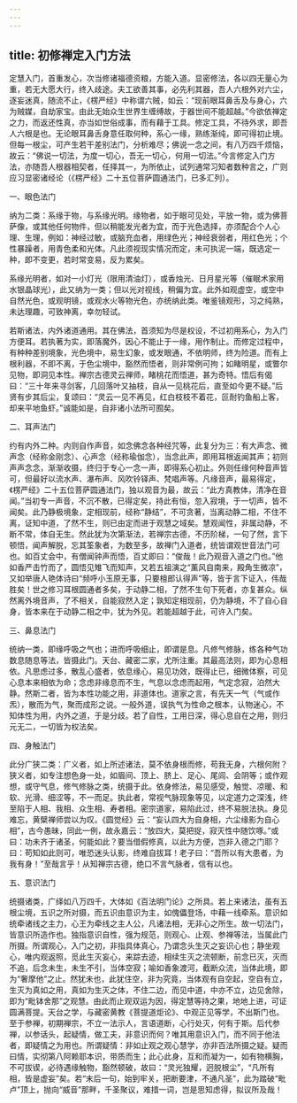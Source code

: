 ```yaml
---
---
---
```

title: 初修禅定入门方法
---




定慧入门，首重发心，次当修诸福德资粮，方能入道。显密修法，各以四无量心为重，若无大愿大行，终入歧途。夫工欲善其事，必先利其器，吾人六根外对六尘，逐妄迷真，随流不止，《楞严经》中称谓六贼，如云：“现前眼耳鼻舌及与身心，六为贼媒，自劫家宝。由此无始众生世界生缠缚故，于器世间不能超越。”今欲依禅定之力，而返还性真，亦当如世俗成事，而有藉于工具。修定工具，不待外求，即吾人六根是也。无论眼耳鼻舌身意任取何种，系心一缘，熟练渐纯，即可得初止境。但每一根尘，可产生若干差别法门，分析难尽；佛说一念之间，有八万四千烦恼，故云：“佛说一切法，为度一切心，吾无一切心，何用一切法。”今言修定入门方法，亦随吾人根器相契者，任择其一，为所依止，试列通常习知者数种言之，广则应习显密诸经论（《楞严经》二十五位菩萨圆通法门，已多汇列）。

一、眼色法门

纳为二类：系缘于物，与系缘光明。缘物者，如于眼可见处，平放一物，或为佛菩萨像，或其他任何物件，但以稍能发光者为宜，而于光色选择，亦须配合个人心理、生理，例如：神经过敏，或脑充血者，用绿色光；神经衰弱者，用红色光；个性暴躁者，用青色柔和光体。凡此须视现实情况而定，未可执泥一端，既选定一种，即不变更，若时常变易，反为累矣。

系缘光明者，如对一小灯光（限用清油灯），或香烛光、日月星光等（催眠术家用水银晶球光），此又纳为一类；但以光对视线，稍偏为宜。此外如观虚空，或空中自然光色，或观明镜，或观水火等物光色，亦统纳此类。唯鉴镜观形，习之纯熟，未达理趣，可致神离，幸勿轻试。

若斯诸法，内外诸道通用。其在佛法，首须知为尽是权设，不过初用系心，为入门方便耳。若执著为实，即落魔外，因心不能止于一缘，用作制止。而修定过程中，有种种差别境象，光色境中，易生幻象，或发眼通，不依明师，终为险道。而有上根利器，不即不离，于色尘境中，豁然而悟者，则非常例可拘；如睹明星，或瞥尔见物，即洞见本性。禅宗古德灵云禅师，睹桃花而悟道，甚为奇特。悟后有偈曰：“三十年来寻剑客，几回落叶又抽枝，自从一见桃花后，直至如今更不疑。”后贤有步其后尘，复颂曰：“灵云一见不再见，红白枝枝不着花，叵耐钓鱼船上客，却来平地鱼虾。”诚能如是，自非诸小法所可囿矣。

二、耳声法门

约有内外二种。内则自作声音，如念佛念各种经咒等，此复分为三：有大声念、微声念（经称金刚念）、心声念（经称瑜伽念），当念此声，即用耳根返闻其声；初则声声念念，渐渐收摄，终归于专心一念一声，即得系心初止。外则任缘何种音声皆可，但最好以流水声、瀑布声、风吹铃铎声、梵唱声等。凡缘音声，最易得定，《楞严经》二十五位菩萨圆通法门，独以观音为最，故云：“此方真教体，清净在音闻。”当初专一声音，不沉不散，已得定矣，持此有恒，忽入寂境，于一切声，皆不闻矣。此乃静极境象，定相现前，经称“静结”，不可贪著，当离动静二相，不住不离，证知中道，了然不生，则已由定而进于观慧之域矣。慧观闻性，非属动静，不断不常，体自无生。然此犹为次第渐法，若禅宗古德，不历阶梯，一句了然，言下顿悟，闻声解脱，忘其筌象者，为数至多，故禅门入道者，统皆谓观世音法门可也。如百丈会中，有僧闻钟声而悟，百丈即曰：“俊哉！此乃观音入道之门也。”他如香严击竹而了，圆悟见雉飞而知声，又若五祖演之“薰风自南来，殿角生微凉”，又如举唐人艳体诗曰“频呼小玉原无事，只要檀郎认得声”等，皆于言下证入，伟哉胜矣！世之修习耳根圆通者多矣，于动静二相，了然不生句下死者，亦复甚众。纵然离外境音声，了不相关，自能寂然入定；孰知定相现前，仍为静境，不了自心自身，皆本来在于动静二相之中，犹为外见。若能超越于此，可许入门矣。

三、鼻息法门

统纳一类，即缘呼吸之气也；进而呼吸细止，即谓是息。凡修气修脉，练各种气功数息随息等法，皆摄此门。天台、藏密二家，尤所注重。其最高法则，即为心息相依。凡思虑过多，散乱心盛者，依息缘心，易见功效，既得止已，细微体察，可见心息本来相依为命；念虑非缘息而不生，气息以念虑而起用，气定念寂，泊然大静。然斯二者，皆为本性功能之用，非道体也。道家之言，有先天一气（气或作炁），散而为气，聚而成形之说。一般外道，误执气为性命之根本，认物迷心，不知体性为用，内外之道，于是分歧。若了自性，工用日深，得心息自在之用，则归元无二，一切皆为权法矣。

四、身触法门

此分广狭二类：广义者，如上所述诸法，莫不依身根而修，苟我无身，六根何附？狭义者，如专注想色身一处，如眉间、顶上、脐上、足心、尾闾、会阴等；或作观想，或守气息，修气修脉之类，统摄于此。依身修法，易见感受，触觉、凉暖、和软、光滑、细涩等，不一而足。执此者，常视气脉现象等见，以定道力之深浅，终至陷于人相、我相、众生相、寿者相。密宗道家，易陷此过，终不易脱法执。身见难忘，黄檗禅师尝以为叹。《圆觉经》云：“妄认四大为自身相，六尘缘影为自心相”，古今愚昧，同此一例，故永嘉云：“放四大，莫把捉，寂灭性中随饮啄。”或曰：功未齐于诸圣，何能如此？要当借假修真，以此为方便，岂非入德之门耶？曰：苟知如此则可，唯恐迷头认影，终难自拔耳！老子曰：“吾所以有大患者，为我有身！”至哉言乎！从知禅宗古德，绝口不言气脉者，信有以也。

五、意识法门

统摄诸类，广绎如八万四千，大体如《百法明门论》之所具。若上来诸法，虽有五根尘境，五识之所对摄，而五识由意识为主，如傀儡登场，中藉一线牵系。意识如统牵诸线之主力，心王为牵线之主人公，凡诸法相，无非心之所生。故一切法门，皆意识所造作也。独指意识自性，强为规范，则观心、止观、参禅等法，当属此门所摄。所谓观心，入门之初，非指具体真心，乃谓念头生灭之妄识心也；静坐观心，唯内观返照，觅此生灭妄心，来踪去迹，相续生灭之流顿断，前念已灭，灭而不追，后念未生，未生不引，当体空寂；喻如香象渡河，截断众流，当体此境，即为“奢摩他”之止。然犹未也，此犹住空，非为究竟，当体观有自空起，空自有立，生灭为真如之用，真如为生灭之体，不住二边，而见中道，中亦不立，边见舍除，即为“毗钵舍那”之观慧。由此而止观双运为因，得定慧等持之果，地地上进，可证圆满菩提。天台之学，与藏密黄教《菩提道炬论》、中观正见等学，不出斯门也。至于参禅，初期禅宗，不立一法示人，言语道断，心行处灭，何有于斯。后代参禅，以参话头，起疑情，做工夫，非意识而何？唯其用意识入门，而不同于他法者，即疑情之为用也。所谓疑情：非如止观之观心慧学，亦非百法所摄之疑。疑而曰情，实彻第八阿赖耶本识，带质而生；此心此身，互和而凝为一，如有物横胸，不可拔锲，必待遇缘触物，豁然顿破，故曰：“灵光独耀，迥脱根尘”，“凡所有相，皆是虚妄”矣。若“末后一句，始到牢关，把断要津，不通凡圣”，此为踏破“毗卢”顶上，抛向“威音”那畔，千圣聚议，难措一词，岂是思知虑得，拟议所及哉！